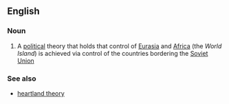 ==English==

===Noun===
{{en-noun|head=[[rimland]] [[theory]]|-}}

# A [[political]] theory that holds that control of [[Eurasia]] and [[Africa]] (the ''World Island'') is achieved via control of the countries bordering the [[Soviet Union]]

===See also===
* [[heartland theory]]